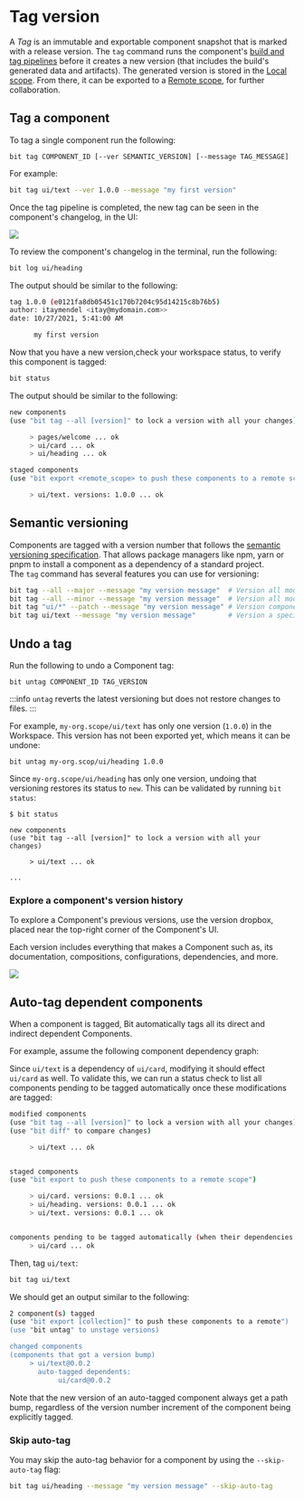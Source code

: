 
# Tag version

A _Tag_ is an immutable and exportable component snapshot that is marked with a release version.
The `tag` command runs the component's [build and tag pipelines](./dev-services/builder/build-pipelines) before it creates a new version (that includes the build's generated data and artifacts).
The generated version is stored in the [Local scope](./workspace/local-scope). From there, it can be exported to a [Remote scope](./scope/scope-overview), for further collaboration.

## Tag a component

To tag a single component run the following:

```
bit tag COMPONENT_ID [--ver SEMANTIC_VERSION] [--message TAG_MESSAGE]
```

For example:

```bash
bit tag ui/text --ver 1.0.0 --message "my first version"
```

Once the tag pipeline is completed, the new tag can be seen in the component's changelog, in the UI:

<Image src={firstTag} maxWidth={900} />

To review the component's changelog in the terminal, run the following:

```bash
bit log ui/heading
```

The output should be similar to the following:

```bash
tag 1.0.0 (e0121fa8db05451c170b7204c95d14215c8b76b5)
author: itaymendel <itay@mydomain.com>>
date: 10/27/2021, 5:41:00 AM

      my first version
```

Now that you have a new version,check your workspace status, to verify this component is tagged:

```bash
bit status
```

The output should be similar to the following:

```bash
new components
(use "bit tag --all [version]" to lock a version with all your changes)

     > pages/welcome ... ok
     > ui/card ... ok
     > ui/heading ... ok

staged components
(use "bit export <remote_scope> to push these components to a remote scope")

     > ui/text. versions: 1.0.0 ... ok
```

## Semantic versioning

Components are tagged with a version number that follows the [semantic versioning specification](https://semver.org/). That allows package managers like npm, yarn or pnpm to install a component as a dependency of a standard project.  
The `tag` command has several features you can use for versioning:

```bash
bit tag --all --major --message "my version message"  # Version all modified and new components with a major version.
bit tag --all --minor --message "my version message"  # Version all modified and new components with a minor version.
bit tag "ui/*" --patch --message "my version message" # Version components matching the pattern with a patch version.
bit tag ui/text --message "my version message"        # Version a specific component with default increment (patch).
```

## Undo a tag

Run the following to undo a Component tag:

```
bit untag COMPONENT_ID TAG_VERSION
```

:::info
`untag` reverts the latest versioning but does not restore changes to files.
:::

For example, `my-org.scope/ui/text` has only one version (`1.0.0`) in the Workspace.
This version has not been exported yet, which means it can be undone:

```
bit untag my-org.scop/ui/heading 1.0.0
```

Since `my-org.scope/ui/heading` has only one version, undoing that versioning restores its status to `new`. This can be validated by running `bit status`:

```
$ bit status

new components
(use "bit tag --all [version]" to lock a version with all your changes)

     > ui/text ... ok

...
```

### Explore a component's version history

To explore a Component's previous versions, use the version dropbox, placed near the top-right corner of the Component's UI.

Each version includes everything that makes a Component such as, its documentation, compositions, configurations, dependencies, and more.

<Image src={componentHistory} maxWidth={800} />

## Auto-tag dependent components

When a component is tagged, Bit automatically tags all its direct and indirect dependent Components.

For example, assume the following component dependency graph:

<BubbleGraph nodes={nodesBeforeTag} />

Since `ui/text` is a dependency of `ui/card`, modifying it should effect `ui/card` as well.
To validate this, we can run a status check to list all components pending to be tagged automatically once these modifications are tagged:

```bash
modified components
(use "bit tag --all [version]" to lock a version with all your changes)
(use "bit diff" to compare changes)

     > ui/text ... ok


staged components
(use "bit export to push these components to a remote scope")

     > ui/card. versions: 0.0.1 ... ok
     > ui/heading. versions: 0.0.1 ... ok
     > ui/text. versions: 0.0.1 ... ok


components pending to be tagged automatically (when their dependencies are tagged)
     > ui/card ... ok
```

Then, tag `ui/text`:

```bash
bit tag ui/text
```

We should get an output similar to the following:

```bash
2 component(s) tagged
(use "bit export [collection]" to push these components to a remote")
(use "bit untag" to unstage versions)

changed components
(components that got a version bump)
     > ui/text@0.0.2
       auto-tagged dependents:
            ui/card@0.0.2
```

<BubbleGraph nodes={nodesAfterTag} />

Note that the new version of an auto-tagged component always get a path bump, regardless of the version number increment of the component being explicitly tagged.

### Skip auto-tag

You may skip the auto-tag behavior for a component by using the `--skip-auto-tag` flag:

```bash
bit tag ui/heading --message "my version message" --skip-auto-tag
```
